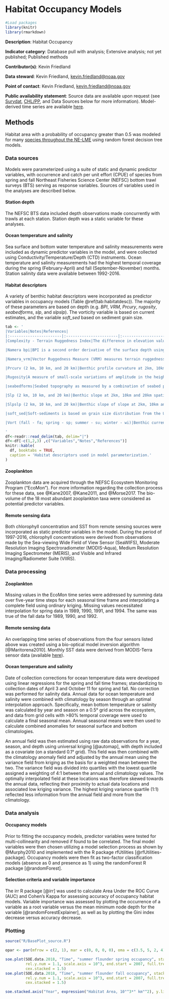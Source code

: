 # Habitat Occupancy Models

```r

#Load packages
library(knitr)
library(rmarkdown)

```
**Description**: Habitat Occupancy

**Indicator category**: Database pull with analysis; Extensive analysis; not yet published; Published methods

**Contributor(s)**: Kevin Friedland
  
**Data steward**: Kevin Friedland, <kevin.friedland@noaa.gov>
  
**Point of contact**: Kevin Friedland, <kevin.friedland@noaa.gov>
  
**Public availability statement**: Source data are available upon request (see [Survdat](#survdat), [CHL/PP](#chl-pp), and Data Sources below for more information). Model-derived time series are available [here](https://comet.nefsc.noaa.gov/erddap/tabledap/SOE_habitat_2018.html).


## Methods
Habitat area with a probability of occupancy greater than 0.5 was modeled for many [species throughout the NE-LME](https://www.nefsc.noaa.gov/ecosys/current-conditions/occupancy-change.html) using random forest decision tree models. 

### Data sources
Models were parameterized using a suite of static and dynamic predictor variables, with occurrence and catch per unit effort (CPUE) of species from spring and fall Northeast Fisheries Science Center (NEFSC) bottom trawl surveys (BTS) serving as response variables. Sources of variables used in the analyses are described below.

#### Station depth
The NEFSC BTS data included depth observations made concurrently with trawls at each station. Station depth was a static variable for these analyses. 

#### Ocean temperature and salinity
Sea surface and bottom water temperature and salinity measurements were included as dynamic predictor variables in the model, and were collected using Conductivity/Temperature/Depth (CTD) instruments. Ocean temperature and salinity measurements had the highest temporal coverage during the spring (February-April) and fall (September-November) months. Station salinity data were available between 1992-2016. 

#### Habitat descriptors
A variety of benthic habitat descriptors were incorporated as predictor variables in occupancy models (Table \@ref(tab:habitatdesc)). The majority of these parameters are based on depth (e.g. *BPI*, *VRM*, *Prcury*, *rugosity*, *seabedforms*, *slp*, and *slpslp*). The vorticity variable is based on current estimates, and the variable *soft_sed* based on sediment grain size. 


```r
tab <- '
|Variables|Notes|References|
|:-----------------------|:-----------------------|:-----------------------|
|Complexity - Terrain Ruggedness Index|The difference in elevation values from a center cell and the eight cells immediately surrounding it. Each of the difference values are squared to make them all positive and averaged. The index is the square root of this average.|@Riley1999|

|Namera bpi|BPI is a second order derivative of the surface depth using the TNC Northwest Atlantic Marine Ecoregional Assessment ("NAMERA") data with an inner radius=5 and outer radius=50.|@Lundblad2006|

|Namera_vrm|Vector Ruggedness Measure (VRM) measures terrain ruggedness as the variation in three-dimensional orientation of grid cells within a neighborhood based the TNC Northwest Atlantic Marine Ecoregional Assessment ("NAMERA") data.|@Hobson1972; @Sappington2007|

|Prcurv (2 km, 10 km, and 20 km)|Benthic profile curvature at 2km, 10km and 20 km spatial scales was derived from depth data.|@Winship2018|

|Rugosity|A measure of small-scale variations of amplitude in the height of a surface, the ratio of the real to the geometric surface area.|@Friedman2012|

|seabedforms|Seabed topography as measured by a combination of seabed position and slope.|[http://www.northeastoceandata.org/](http://www.northeastoceandata.org/)|

|Slp (2 km, 10 km, and 20 km)|Benthic slope at 2km, 10km and 20km spatial scales.|@Winship2018|

|Slpslp (2 km, 10 km, and 20 km)|Benthic slope of slope at 2km, 10km and 20km spatial scales|@Winship2018|

|soft_sed|Soft-sediments is based on grain size distribution from the USGS usSeabed: Atlantic coast offshore surficial sediment data.|[http://www.northeastoceandata.org/](http://www.northeastoceandata.org/)|

|Vort (fall - fa; spring - sp; summer - su; winter - wi)|Benthic current vorticity at a 1/6 degree (approx. 19 km) spatial scale.|@Kinlan2016|

'
df<-readr::read_delim(tab, delim="|")
df<-df[-c(1,2,3) ,c("Variables","Notes","References")]
knitr::kable(
  df, booktabs = TRUE,
  caption = 'Habitat descriptors used in model parameterization.'
)
```

#### Zooplankton
Zooplankton data are acquired through the NEFSC Ecosystem Monitoring Program ("EcoMon"). For more information regarding the collection process for these data, see @Kane2007, @Kane2011, and @Morse2017. The bio-volume of the 18 most abundant zooplankton taxa were considered as potential predictor variables.  

#### Remote sensing data
Both chlorophyll concentration and SST from remote sensing sources were incorporated as static predictor variables in the model. During the period of 1997-2016, chlorophyll concentrations were derived from observations made by the Sea-viewing Wide Field of View Sensor (SeaWIFS), Moderate Resolution Imaging Spectroradiometer (MODIS-Aqua), Medium Resolution Imaging Spectrometer (MERIS), and Visible and Infrared Imaging/Radiometer Suite (VIIRS). 

### Data processing

#### Zooplankton
Missing values in the EcoMon time series were addressed by summing data over five-year time steps for each seasonal time frame and interpolating a complete field using ordinary kriging. Missing values necessitated interpolation for spring data in 1989, 1990, 1991, and 1994. The same was true of the fall data for 1989, 1990, and 1992.

#### Remote sensing data
An overlapping time series of observations from the four sensors listed above was created using a bio-optical model inversion algorithm [@Maritorena2010]. Monthly SST data were derived from MODIS-Terra sensor data (available [here](https://oceancolor.gsfc.nasa.gov/data/terra/)). 

#### Ocean temperature and salinity
Date of collection corrections for ocean temperature data were developed using linear regressions for the spring and fall time frames; standardizing to collection dates of April 3 and October 11 for spring and fall. No correction was performed for salinity data. Annual data for ocean temperature and salinity were combined with climatology by season through an optimal interpolation approach. Specifically, mean bottom temperature or salinity was calculated by year and season on a 0.5&deg; grid across the ecosystem, and data from grid cells with >80% temporal coverage were used to calculate a final seasonal mean. Annual seasonal means were then used to calculate combined anomalies for seasonal surface and bottom climatologies. 

An annual field was then estimated using raw data observations for a year, season, and depth using universal kriging [@automap], with depth included as a covariate (on a standard 0.1&deg; grid). This field was then combined with the climatology anomaly field and adjusted by the annual mean using the variance field from kriging as the basis for a weighted mean between the two. The variance field was divided into quartiles with the lowest quartile assigned a weighting of 4:1 between the annual and climatology values. The optimally interpolated field at these locations was therefore skewed towards the annual data, reflecting their proximity to actual data locations and associated low kriging variance. The highest kriging variance quartile (1:1) reflected less information from the annual field and more from the climatology.

### Data analysis

#### Occupancy models
Prior to fitting the occupancy models, predictor variables were tested for multi-collinearity and removed if found to be correlated. The final model variables were then chosen utilizing a model selection process as shown by @Murphy2010 and implemented with the R package rfUtilities [@rfUtilities-package]. Occupancy models were then fit as two-factor classification models (absence as 0 and presence as 1) using the randomForest R package [@randomForest]. 

#### Selection criteria and variable importance
The irr R package [@irr] was used to calculate Area Under the ROC Curve (AUC) and Cohen's Kappa for assessing accuracy of occupancy habitat models. Variable importance was assessed by plotting the occurrence of a variable as a root variable versus the mean minimum node depth for the variable [@randomForestExplainer], as well as by plotting the Gini index decrease versus accuracy decrease.  

### Plotting

```r

source("R/BasePlot_source.R")

opar <- par(mfrow = c(2, 1), mar = c(0, 0, 0, 0), oma = c(3.5, 5, 2, 4))

soe.plot(SOE.data.2018, "Time", "summer flounder spring occupancy", stacked = "A",
         rel.y.num = 1.1, scale.axis = 10^3, end.start = 2007, full.trend = F,
         cex.stacked = 1.5)
soe.plot(SOE.data.2018, "Time", "summer flounder fall occupancy", stacked = "B",
         rel.y.num = 1.1, scale.axis = 10^3, end.start = 2007, full.trend = F,
         cex.stacked = 1.5)

soe.stacked.axis("Year", expression("Habitat Area, 10"^3*" km"^2), y.line = 2.5)

```

